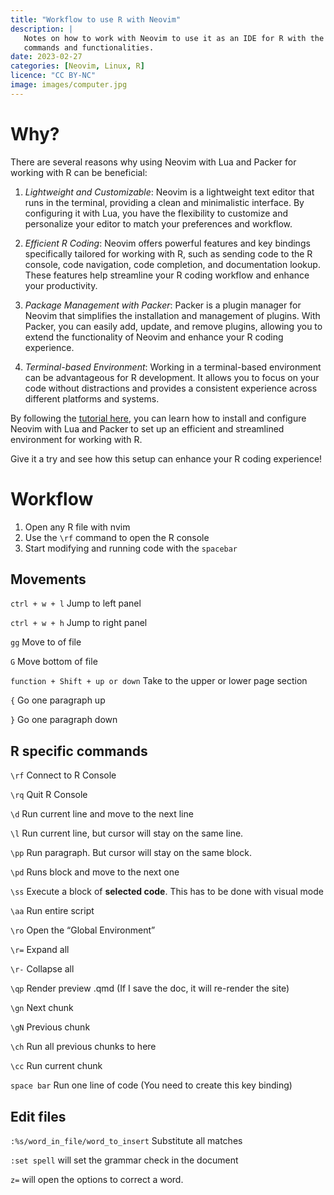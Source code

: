 ```yaml
---
title: "Workflow to use R with Neovim"
description: |
   Notes on how to work with Neovim to use it as an IDE for R with the most used
   commands and functionalities.
date: 2023-02-27
categories: [Neovim, Linux, R]
licence: "CC BY-NC"
image: images/computer.jpg
---
```


# Why?

There are several reasons why using Neovim with Lua and Packer for working with R can be beneficial:

 1. *Lightweight and Customizable*: Neovim is a lightweight text editor that 
 runs in the terminal, providing a clean and minimalistic interface. By 
 configuring it with Lua, you have the flexibility to customize and personalize
 your editor to match your preferences and workflow.

 2. *Efficient R Coding*: Neovim offers powerful features and key bindings
 specifically tailored for working with R, such as sending code to the R 
 console, code navigation, code completion, and documentation lookup. These 
 features help streamline your R coding workflow and enhance your productivity.

 3. *Package Management with Packer*: Packer is a plugin manager for Neovim 
 that simplifies the installation and management of plugins. With Packer, you 
 can easily add, update, and remove plugins, allowing you to extend the
 functionality of Neovim and enhance your R coding experience.

 4. *Terminal-based Environment*: Working in a terminal-based environment can 
 be advantageous for R development. It allows you to focus on your code without
 distractions and provides a consistent experience across different platforms 
 and systems.

By following the [tutorial here](https://ronnyhdez.github.io/blog/posts/2023-06-17-nvim_lua_packer/), you can learn how to install and configure Neovim with Lua and Packer to set up an efficient and streamlined environment for working with R.

Give it a try and see how this setup can enhance your R coding experience!

# Workflow

 1. Open any R file with nvim
 2. Use the `\rf` command to open the R console
 3. Start modifying and running code with the `spacebar`

## Movements

`ctrl + w + l` Jump to left panel

`ctrl + w + h` Jump to right panel

`gg` Move to of file

`G` Move bottom of file

`function + Shift + up or down` Take to the upper or lower page section

`{`  Go one paragraph up

`}` Go one paragraph down

## R specific commands

`\rf` Connect to R Console

`\rq` Quit R Console

`\d`  Run current line and move to the next line

`\l` Run current line, but cursor will stay on the same line.

`\pp` Run paragraph. But cursor will stay on the same block.

`\pd` Runs block and move to the next one

`\ss` Execute a block of **selected code**. This has to be done with visual mode

`\aa` Run entire script

`\ro` Open the "Global Environment"

`\r=` Expand all

`\r-` Collapse all

`\qp` Render preview .qmd (If I save the doc, it will re-render the site)

`\gn` Next chunk

`\gN` Previous chunk

`\ch` Run all previous chunks to here

`\cc` Run current chunk

`space bar` Run one line of code (You need to create this key binding)

## Edit files

`:%s/word_in_file/word_to_insert` Substitute all matches
 
`:set spell` will set the grammar check in the document

`z=` will open the options to correct a word.







